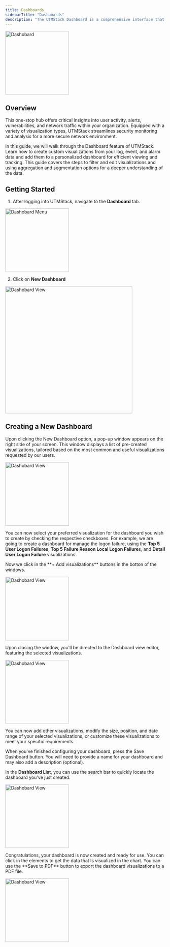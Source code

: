 ```yaml
---
title: Dashboards
sidebarTitle: "Dashboards"
description: "The UTMStack Dashboard is a comprehensive interface that displays a collection of visualizations and searches"
---
```


<img
  height="200"
  noZoom
  className="block rounded-xl"
  src="/images/dashboards/dashboardPage.png"
  alt="Dashobard"
/>

## Overview
This one-stop hub offers critical insights into user activity, alerts, vulnerabilities, and network traffic within your organization. Equipped with a variety of visualization types, UTMStack streamlines security monitoring and analysis for a more secure network environment.

<Tip>
  In this guide, we will walk through the Dashboard feature of UTMStack. Learn how to create custom visualizations from your log, event, and alarm data and add them to a personalized dashboard for efficient viewing and tracking. This guide covers the steps to filter and edit visualizations and using aggregation and segmentation options for a deeper understanding of the data.
</Tip>

## Getting Started

1. After logging into UTMStack, navigate to the **Dashboard** tab.

<img
  width="200"
  height="200"
  noZoom
  className="block rounded-xl"
  src="/images/dashboards/dashboardmenu.png"
  alt="Dashobard Menu"
/>

2. Click on **New Dashboard**

<img
  height="400"
  className="block rounded-xl"
  src="/images/dashboards/dashboardnewvisualization.png"
  alt="Dashobard View"
/>

## Creating a New Dashboard
Upon clicking the New Dashboard option, a pop-up window appears on the right side of your screen. This window displays a list of pre-created visualizations, tailored based on the most common and useful visualizations requested by our users.

<img
  height="200"
  noZoom
  className="block rounded-xl"
  src="/images/dashboards/visualizationslist.png"
  alt="Dashobard View"
/>

You can now select your preferred visualization for the dashboard you wish to create by checking the respective checkboxes. For example, we are going to create a dashboard for manage the logon failure, using the **Top 5 User Logon Failures**, **Top 5 Failure Reason Local Logon Failure**s, and **Detail User Logon Failure** visualizations.

<Tip>  
  Now we click in the **+ Add visualizations** buttons in the botton of the windows.
</Tip>

<img
  height="200"
  noZoom
  className="block rounded-xl"
  src="/images/dashboards/savevisualizations.png"
  alt="Dashobard View"
/>

<Note>
Upon closing the window, you'll be directed to the Dashboard view editor, featuring the selected visualizations.
</Note>

<img
  height="200"
  noZoom
  className="block rounded-xl"
  src="/images/dashboards/dashboareditorview.png"
  alt="Dashobard View"
/>

You can now add other visualizations, modify the size, position, and date range of your selected visualizations, or customize these visualizations to meet your specific requirements.

When you've finished configuring your dashboard, press the Save Dashboard button. You will need to provide a name for your dashboard and may also add a description (optional).

In the **Dashboard List**, you can use the search bar to quickly locate the dashboard you've just created.

<img
  height="200"
  noZoom
  className="block rounded-xl"
  src="/images/dashboards/mydashboard.png"
  alt="Dashobard View"
/>

<Tip>
  Congratulations, your dashboard is now created and ready for use. You can click in the elements to get the data that is visualized in the chart.
</Tip>

<Tip>
You can use the **Save to PDF** button to export the dashboard visualizations to a PDF file.
</Tip>


<img
  height="200"
  noZoom
  className="block rounded-xl"
  src="/images/dashboards/dashboardview.png"
  alt="Dashobard View"
/>

